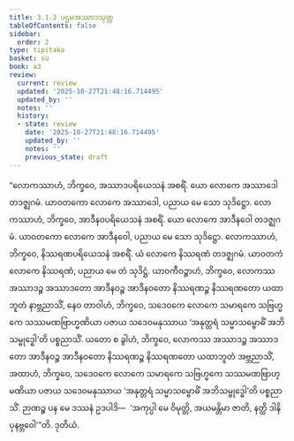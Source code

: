 ```yaml
---
title: 3.1.2 ပဌမအဿာဒသုတ္တ
tableOfContents: false
sidebar:
  order: 2
type: tipitaka
basket: su
book: a3
review:
  current: review
  updated: '2025-10-27T21:48:16.714495'
  updated_by: ''
  notes: ''
  history:
  - state: review
    date: '2025-10-27T21:48:16.714495'
    updated_by: ''
    notes: ''
    previous_state: draft
---
```



<ReviewStatus review={frontmatter.review} showDetails={true} />

<HypothesisAnnotation frontmatter={frontmatter} />

<DynamicBreadcrumb />

<Division number="105" book="a3" e="ch" v="15" p="261">

<Paragraph number="874" book="a3">
“လောကဿာဟံ, ဘိက္ခဝေ, အဿာဒပရိယေသနံ အစရိံ. ယော လောကေ အဿာဒေါ တဒဇ္ဈဂမံ. ယာဝတကော လောကေ အဿာဒေါ, ပညာယ မေ သော သုဒိဋ္ဌော. လောကဿာဟံ, ဘိက္ခဝေ, အာဒီနဝပရိယေသနံ အစရိံ. ယော လောကေ အာဒီနဝေါ တဒဇ္ဈဂမံ. ယာဝတကော လောကေ အာဒီနဝေါ, ပညာယ မေ သော သုဒိဋ္ဌော. လောကဿာဟံ, ဘိက္ခဝေ, နိဿရဏပရိယေသနံ အစရိံ. ယံ လောကေ နိဿရဏံ တဒဇ္ဈဂမံ. ယာဝတကံ လောကေ နိဿရဏံ, ပညာယ မေ တံ သုဒိဋ္ဌံ. ယာဝကီဝဉ္စာဟံ, ဘိက္ခဝေ, လောကဿ အဿာဒဉ္စ အဿာဒတော အာဒီနဝဉ္စ အာဒီနဝတော နိဿရဏဉ္စ နိဿရဏတော ယထာဘူတံ နာဗ္ဘညာသိံ, နေဝ တာဝါဟံ, ဘိက္ခဝေ, သဒေဝကေ လောကေ သမာရကေ သဗြဟ္မကေ သဿမဏဗြာဟ္မဏိယာ ပဇာယ သဒေဝမနုဿာယ ‘အနုတ္တရံ သမ္မာသမ္ဗောဓိံ အဘိသမ္ဗုဒ္ဓေါ’တိ ပစ္စညာသိံ. ယတော စ ခွါဟံ, ဘိက္ခဝေ, လောကဿ အဿာဒဉ္စ အဿာဒတော အာဒီနဝဉ္စ အာဒီနဝတော နိဿရဏဉ္စ နိဿရဏတော ယထာဘူတံ အဗ္ဘညာသိံ, အထာဟံ, ဘိက္ခဝေ, သဒေဝကေ လောကေ သမာရကေ သဗြဟ္မကေ သဿမဏဗြာဟ္မဏိယာ ပဇာယ သဒေဝမနုဿာယ ‘အနုတ္တရံ သမ္မာသမ္ဗောဓိံ အဘိသမ္ဗုဒ္ဓေါ’တိ ပစ္စညာသိံ. ဉာဏဉ္စ ပန မေ ဒဿနံ ဥဒပါဒိ—  ‘အကုပ္ပါ မေ ဝိမုတ္တိ, အယမန္တိမာ ဇာတိ, နတ္ထိ ဒါနိ ပုနဗ္ဘဝေါ’”တိ.

</Paragraph>
</Division>

<Paragraph number="875" type="center" book="a3">
ဒုတိယံ.
</Paragraph>